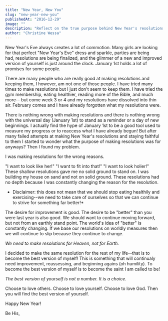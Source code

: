 ```yaml
---
title: "New Year, New You"
slug: "new-year-new-you"
publishedAt: "2016-12-29"
image: ""
description: "Reflect on the true purpose behind New Year's resolutions and the journey towards becoming the best version of oneself."
author: "Christine Wessa"
---
```


New Year's Eve always creates a lot of commotion. Many girls are looking for that perfect "New Year's Eve" dress and sparkle, parties are being had, resolutions are being finalized, and the glimmer of a new and improved version of yourself is just around the clock. January 1st holds a lot of promises for some people.

There are many people who are really good at making resolutions and keeping them, I however, am not one of those people. I have tried many times to make resolutions but I just don't seem to keep them. I have tried the gym membership, eating healthier, reading more of the Bible, and much more-- but come week 3 or 4 and my resolutions have dissolved into thin air. February comes and I have already forgotten what my resolutions were.

There is nothing wrong with making resolutions and there is nothing wrong with the universal day (January 1st) to stand as a reminder or a day of new beginnings. I actually find the hype of January 1st to be a good tool used to measure my progress or to reaccess what I have already begun! But after many failed attempts at making New Year's resolutions and staying faithful to them I started to wonder what the purpose of making resolutions was for anyways? Then I found my problem.

I was making resolutions for the wrong reasons.

"I want to look like her!" "I want to fit into that!" "I want to look holier!" These shallow resolutions gave me no solid ground to stand on. I was building my house on sand and not on solid ground. These resolutions had no depth because I was constantly changing the reason for the resolution.

- Disclaimer: this does not mean that we should stop eating healthily and exercising--we need to take care of ourselves so that we can continue to strive for something far better!\*

The desire for improvement is good. The desire to be "better" than you were last year is also good. We should want to continue moving forward, but not from an earthly stand point. The world's idea of "better" is constantly changing. If we base our resolutions on worldly measures then we will continue to slip because they continue to change.

_We need to make resolutions for Heaven, not for Earth._

I decided to make the same resolution for the rest of my life--that is to become the best version of myself! This is something that will continualy need improvement, reassessing, and beginning agains (oh humility). To become the best version of myself is to become the saint I am called to be!

_The best version of yourself is not a number. It is a choice._

Choose to love others. Choose to love yourself. Choose to love God. Then you will find the best version of yourself.

Happy New Year!

Be His,
